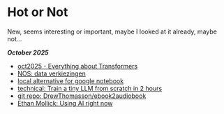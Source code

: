 # Hot or Not


New, seems interesting or important, maybe I looked at it already, maybe not... 


***October 2025***

- [oct2025 - Everything about Transformers](https://www.krupadave.com/articles/everything-about-transformers)
- [NOS: data verkiezingen](https://specials.app.nos.nl/dataverhalen-tk2025/migratie/)
- [local alternative for google notebook](https://github.com/lfnovo/open-notebook)
- [technical: Train a tiny LLM from scratch in 2 hours](https://github.com/jingyaogong/minimind/blob/master/README_en.md)
- [git repo: DrewThomasson/ebook2audiobook](https://github.com/DrewThomasson/ebook2audiobook)
- [Ethan Mollick: Using AI right now](https://www.oneusefulthing.org/p/an-opinionated-guide-to-using-ai?img=https%3A%2F%2Fsubstack-post-media.s3.amazonaws.com%2Fpublic%2Fimages%2Fbbb3f806-e9b0-44f2-a384-5abe22e35ec9_1314x673.png&open=false)
